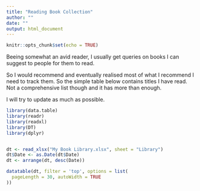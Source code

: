 ```yaml
---
title: "Reading Book Collection"
author: ""
date: ""
output: html_document
---
```


```r
knitr::opts_chunk$set(echo = TRUE)
```


Beeing somewhat an avid reader, I usually get queries on books I can suggest to people for them to read.

So I would recommend and eventually realised most of what I recommend I need to track them. So the simple table below contains titles I have read. Not a comprehensive list though and it has more than enough.

I will try to update as much as possible.


```r
library(data.table)
library(readr)
library(readxl)
library(DT)
library(dplyr)


dt <- read_xlsx("My Book Library.xlsx", sheet = "Library")
dt$Date <- as.Date(dt$Date)
dt <- arrange(dt, desc(Date))

```



```r
datatable(dt, filter = 'top', options = list(
  pageLength = 30, autoWidth = TRUE
))
```
